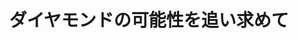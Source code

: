 ﻿---
title: "ダイヤモンドの可能性を追い求めて"
category: "工学院"
vol: 16
interviewee: "吉川・戸倉 "
url: ""
tags: ["ダイヤモンド"]
pdf: "16-6.pdf"
career: ""
pdfurl: "16-6/16-6.pdf"
preface: ""
---
